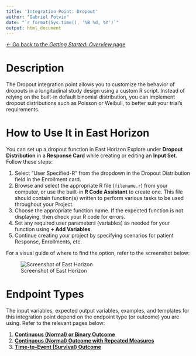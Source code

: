 ```yaml
---
title: 'Integration Point: Dropout'
author: "Gabriel Potvin"
date: "`r format(Sys.time(), '%B %d, %Y')`"
output: html_document
---
```


[$\leftarrow$ Go back to the *Getting Started: Overview* page](Overview.html)

# Description

The Dropout integration point allows you to customize the behavior of dropouts in a longitudinal study design using a custom R script. Instead of relying on the built-in default binomial distribution, you can implement dropout distributions such as Poisson or Weibull, to better suit your trial's requirements.

# How to Use It in East Horizon

You can set up a dropout function in East Horizon Explore under **Dropout Distribution** in a **Response Card** while creating or editing an **Input Set**. Follow these steps:

1. Select "User Specified-R" from the dropdown in the Dropout Distribution field in the Enrollment card.
1. Browse and select the appropriate R file (`filename.r`) from your computer, or use the built-in **R Code Assistant** to create one. This file should contain function(s) written to perform various tasks to be used throughout your Project.
1. Choose the appropriate function name. If the expected function is not displaying, then check your R code for errors.
1. Set any required user parameters (variables) as needed for your function using **+ Add Variables**.
1. Continue creating your project by specifying scenarios for patient Response, Enrollments, etc.

For a visual guide of where to find the option, refer to the screenshot below:

![Screenshot of East Horizon](dropout.png)

# Endpoint Types

The input variables, expected output variables, examples, and templates for this integration point depend on the endpoint type (or outcome) you are using. Refer to the relevant pages below:

1. [**Continuous (Normal) or Binary Outcome**](IntegrationPointDropoutContinuousOrBinary.html)
1. [**Continuous (Normal) Outcome with Repeated Measures**](IntegrationPointDropoutRepeatedMeasures.html)
1. [**Time-to-Event (Survival) Outcome**](IntegrationPointDropoutTimeToEvent.html)